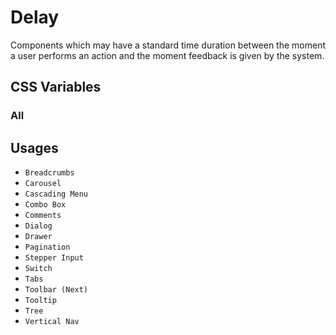 
<Meta title="Documentation/Styles and Theming/Foundations/Delay" />

# Delay

Components which may have a standard time duration between the moment a user performs an action
and the moment feedback is given by the system.

## CSS Variables

### All

<Canvas>
  <Story name="All">
    <DocGrid>
      <NumberBlock number="100" cssVariable="--uitk-delay-instant" />
      <NumberBlock number="300" cssVariable="--uitk-delay-perceptible" />
      <NumberBlock number="1000" cssVariable="--uitk-delay-notable" />
      <NumberBlock number="10000" cssVariable="--uitk-delay-cutoff" />
    </DocGrid>
  </Story>
</Canvas>

## Usages

- `Breadcrumbs`
- `Carousel`
- `Cascading Menu`
- `Combo Box`
- `Comments`
- `Dialog`
- `Drawer`
- `Pagination`
- `Stepper Input`
- `Switch`
- `Tabs`
- `Toolbar (Next)`
- `Tooltip`
- `Tree`
- `Vertical Nav`
